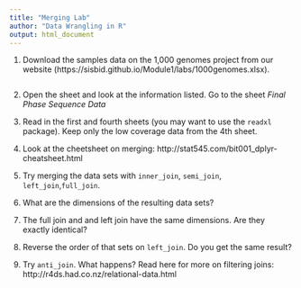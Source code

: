 ```yaml
---
title: "Merging Lab"
author: "Data Wrangling in R"
output: html_document
---
```


1. Download the samples data on the 1,000 genomes project from our website (https://sisbid.github.io/Module1/labs/1000genomes.xlsx).

```r

```

2. Open the sheet and look at the information listed. Go to the sheet *Final Phase Sequence Data*

3. Read in the first and fourth sheets (you may want to use the `readxl` package). Keep only the low coverage data from the 4th sheet. 

4. Look at the cheetsheet on merging:  http://stat545.com/bit001_dplyr-cheatsheet.html


5. Try merging the data sets with `inner_join`, `semi_join`, `left_join`,`full_join`. 

6. What are the dimensions of the resulting data sets? 

7. The full join and and left join have the same dimensions. Are they exactly identical? 

8. Reverse the order of that sets on `left_join`. Do you get the same result? 

9. Try `anti_join`. What happens? Read here for more on filtering joins: http://r4ds.had.co.nz/relational-data.html
